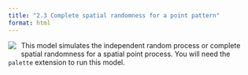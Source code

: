 ```yaml
---
title: "2.3 Complete spatial randomness for a point pattern"
format: html
---
```


[![](2.3-csr.png)](2.3-csr.nlogo){style="float:left; margin-right:10px; margin-bottom:5px;"} This model simulates the independent random process or complete spatial randomness for a spatial point process. You will need the `palette` extension to run this model.